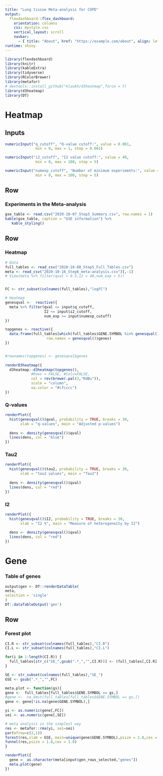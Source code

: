 ```yaml
---
title: "Lung tissue Meta-analysis for COPD"
output: 
  flexdashboard::flex_dashboard:
    orientation: columns
    css: mystyle.css
    vertical_layout: scroll
    navbar:
      - { title: "About", href: "https://example.com/about", align: left }
runtime: shiny
---
```


```r
library(flexdashboard)
library(knitr)
library(kableExtra)
library(tidyverse)
library(RColorBrewer)
library(metafor)
# devtools::install_github("klaukh/d3heatmap",force = T)
library(d3heatmap)
library(DT)
```


Heatmap {data-orientation=rows}
=====================================  

Inputs {.sidebar}
-----------------------------------------------------------------------


```r
numericInput("q_cutoff", "Q-value cutoff:", value = 0.001,
              min = 0, max = 1, step = 0.001)

numericInput("i2_cutoff", "I2 value cutoff:", value = 40,
              min = 0, max = 100, step = 5)

numericInput("numexp_cutoff", "Number of minimum experiments:", value = 5,
              min = 0, max = 100, step = 5)


```

    

Row
-------------------------------------
    
### Experiments in the Meta-analysis

    
```r
gse_table <- read.csv("2020-10-07_Step3_Summary.csv", row.names = 1)
kable(gse_table, caption = "GSE information") %>%
   kable_styling()
```

   
Row {.tabset .tabset-fade}
-------------------------------------

### Heatmap {data-height=1200}


```r
# Data
full_tables <- read_csv("2020-10-08_Step5_Full_Tables.csv")
meta <- read_csv("2020-10-16_Step6_meta-analysis.csv")[,-1]
# View(meta %>% filter(qval < 0.5,I2 < 40,num_exp > 5))


FC <- str_subset(colnames(full_tables),"logFC")

# Heatmap
genesqval <-  reactive({
  meta %>% filter(qval <= input$q_cutoff, 
                  I2 <= input$i2_cutoff, 
                  num_exp >= input$numexp_cutoff)
})

topgenes <- reactive({
  data.frame(full_tables[which(full_tables$GENE.SYMBOL %in% genesqval()$genes),FC], 
                   row.names = genesqval()$genes)
})


#rownames(topgenes) <- genesqval$genes
  
renderD3heatmap({
  d3heatmap::d3heatmap(topgenes(),
            #Rowv = FALSE, #Colv=FALSE,
            col = rev(brewer.pal(3,"RdBu")),
            scale = "column",
            na.color = "#cfcccc")
})
```


### Q-values

  
```r
renderPlot({
  hist(genesqval()$qval, probability = TRUE, breaks = 30,
       xlab = "q-values", main = "Adjusted p-values")
  
  dens <- density(genesqval()$qval)
  lines(dens, col = "blue")
})
```



### Tau2

  
```r

renderPlot({
  hist(genesqval()$tau2, probability = TRUE, breaks = 30,
       xlab = "tau2 values", main = "Tau2")
  
  dens <- density(genesqval()$qval)
  lines(dens, col = "red")
})
```



### I2

  
```r

renderPlot({
  hist(genesqval()$I2, probability = TRUE, breaks = 30,
       xlab = "I2 %", main = "Measure of heterogeneity by I2")
  
  dens <- density(genesqval()$qval)
  lines(dens, col = "red")
})
```



Gene {data-orientation=rows}
=====================================  

### Table of genes {data-height=300}

```r

output$gen <- DT::renderDataTable(
meta,
selection = 'single'
)
DT::dataTableOutput('gen')

```

Row
-------------------------------------

### Forest plot {data-height=1000}


```r

CI.R <- str_subset(colnames(full_tables),"CI.R")
CI.L <- str_subset(colnames(full_tables),"CI.L")

for(i in 1:length(CI.R)) {
  full_tables[str_c("SE_",gsub(".*_","",CI.R))] <- (full_tables[,CI.R]-full_tables[,CI.L]) /(2*1.96)
}

SE <- str_subset(colnames(full_tables),"SE_")
GSE <- gsub(".*_","",FC)

meta.plot <- function(gs){
gene <-  full_tables[full_tables$GENE.SYMBOL == gs,]
#gene <-  na.omit(full_tables[full_tables$GENE.SYMBOL == gs,])
gene <- gene[!is.na(gene$GENE.SYMBOL),]

yi <- as.numeric(gene[,FC])
sei <- as.numeric(gene[,SE])

# meta analysis in the simplest way
res <- metafor::rma(yi, sei=sei)
par(mfrow=c(2,1))
forest(res,slab = GSE, main=unique(gene$GENE.SYMBOL),psize = 1.8,cex = 1.8)
funnel(res,psize = 1.8,cex = 1.8)
}

renderPlot({
  gene =  as.character(meta[input$gen_rows_selected,"genes"])
  meta.plot(gene)
})

```


